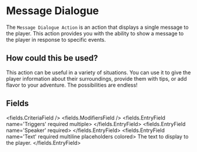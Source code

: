 
# Message Dialogue 

The `Message Dialogue Action` is an action that displays a single message to the player. This action provides you with the ability to show a message to the player in response to specific events.

## How could this be used?

This action can be useful in a variety of situations. You can use it to give the player information about their surroundings, provide them with tips, or add flavor to your adventure. The possibilities are endless!


## Fields

<fields.CriteriaField />
<fields.ModifiersField />
<fields.EntryField name='Triggers' required multiple>
</fields.EntryField>
<fields.EntryField name='Speaker' required>
</fields.EntryField>
<fields.EntryField name='Text' required multiline placeholders colored>
     The text to display to the player.
</fields.EntryField>
